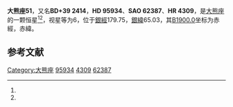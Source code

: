 {{Starbox begin
| name = 大熊座51
}}
{{Starbox observe
| epoch = [[J2000.0|J2000.0]]
| constell = [[大熊座|大熊座]]<ref name=SIMBAD>{{cite web
 | url=http://simbad.u-strasbg.fr/simbad/sim-id?Ident=HR+4309
 | title=Pulsating variable Star
 | publisher=Centre de Données astronomiques de Strasbourg
 | work=SIMBAD
 | accessdate=2012-07-13
 | archive-date=2016-03-17
 | archive-url=https://web.archive.org/web/20160317073356/http://simbad.u-strasbg.fr/simbad/sim-id?Ident=HR+4309
 | dead-url=no
 }}</ref><ref name=DATA>{{cite web
 | url=http://vizier.u-strasbg.fr/viz-bin/VizieR-5?-out.add=.&-source=5050&-corr=PK=HR&-out.max=9999&HR=4309
 | title=VizieR Detailed Page
 | accessdate=2012-07-13
 | archive-date=2016-03-04
 | archive-url=https://web.archive.org/web/20160304202439/http://vizier.u-strasbg.fr/viz-bin/VizieR-5?-out.add=.&-source=5050&-corr=PK=HR&-out.max=9999&HR=4309
 | dead-url=no
 }}</ref>
| 星官 = 
| ra = {{RA|11|4|31.2}}<ref name=SIMBAD /><ref name=DATA />
| dec = {{DEC|+38|14|29}}<ref name=SIMBAD /><ref name=DATA />
| appmag_v = 6<ref name=SIMBAD /><ref name=DATA />
}}
{{Starbox character
| class = A3III-IV<ref name=SIMBAD /><ref name=DATA />
| b-v = 0.16<ref name=SIMBAD /><ref name=DATA />
| u-b = 0.1<ref name=SIMBAD /><ref name=DATA />
| r-i = <ref name=SIMBAD /><ref name=DATA />
| variable = 
}}
{{Starbox astrometry
| radial_v = 0.1
| prop_mo_ra = 7
| parallax = 
| p_error = 
}}
{{Starbox catalog
| names =BD+39 2414，[[SAO星表|SAO]] 62387，[[HD星表|HD]] 95934，[[HR星表|HR]] 4309}}
{{Starbox reference |Simbad=HR+4309}}
{{Starbox end}}

'''大熊座51'''，又名'''BD+39 2414'''，'''HD 95934'''、'''SAO 62387'''、'''HR 4309'''，是[[大熊座|大熊座]]的一颗恒星<ref name=SIMBAD /><ref name=DATA />，视星等为6，位于[[銀道座標系|銀經]]179.75，[[銀道座標系|銀緯]]65.03，其[[B1900.0|B1900.0]]坐标为赤經{{RA|10|58|57.7}}，赤緯{{DEC|+38|65.03|49}}。

== 参考文献 ==
{{reflist}}

{{star-stub}}

{{大熊座恒星}}
[[Category:大熊座|Category:大熊座]]
[[Category:HD和HDE天體|95934]]
[[Category:HR天體|4309]]
[[Category:SAO天體|62387]]